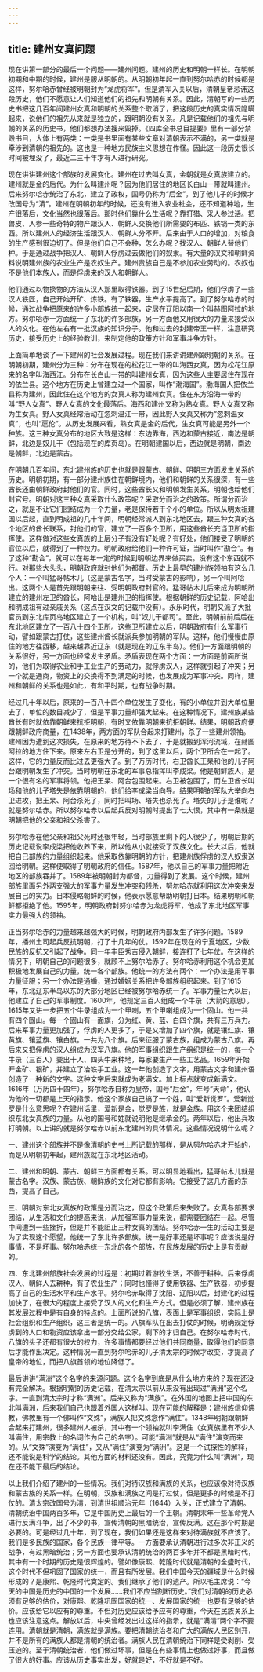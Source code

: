 ```yaml
---
---
---
```

title: 建州女真问题
---




现在讲第一部分的最后一个问题——建州问题。建州的历史和明朝一样长。在明朝初期和中期的时候，建州是服从明朝的。从明朝初年起一直到努尔哈赤的时候都是这样，努尔哈赤曾经被明朝封为“龙虎将军”。但是清军入关以后，清朝皇帝忌讳这段历史，他们不愿意让人们知道他们的祖先和明朝有关系。因此，清朝写的一些历史书把这几百年间建州女真和明朝的关系整个取消了，把这段历史的真实情况隐瞒起来，说他们的祖先从来就是独立的，跟明朝没有关系。凡是记载他们的祖先与明朝的关系的历史书，他们都想办法搜来毁掉。《四库全书总目提要》里有一部分禁毁书目，大体上有两类：一类是书里面有某些文章对清朝表示不满的，另一类就是牵涉到清朝的祖先的。这也是一种地方民族主义思想在作怪。因此这一段历史很长时间被埋没了，最近二三十年才有人进行研究。

现在讲讲建州这个部族的发展变化。建州在过去叫女真，金朝就是女真族建立的。建州就是金的后代。为什么叫建州呢？因为他们居住的地区长白山一带就叫建州。后来努尔哈赤统治了东北，建立了政权，国号仍称为“后金”。到了他儿子的时候才改国号为“清”。建州在明朝初年的时候，还没有进入农业社会，还不知道种地，生产很落后，文化当然也很落后。那时他们靠什么生活呢？靠打猎、采人参过活。把兽皮、人参一些奇特的物产跟汉人、朝鲜人交换他们所需要的布匹、铁锅一类的东西。所以建州人的经济生活跟汉人、朝鲜人分不开。后来由于人口的增加，对粮食的生产感到很迫切了。但是他们自己不会种，怎么办呢？找汉人、朝鲜人替他们种。于是通过战争把汉人、朝鲜人俘虏过去做他们的奴隶。有大量的汉文和朝鲜资料说明建州族的农业生产是农奴生产。建州贵族自己是不参加农业劳动的。农奴也不是他们本族人，而是俘虏来的汉人和朝鲜人。

他们通过以物换物的方法从汉人那里取得铁器。到了15世纪后期，他们俘虏了一些汉人铁匠，自己开始开矿、炼铁。有了铁器，生产水平提高了。到了努尔哈赤的时候，通过战争把原来的许多小部族统一起来，定居在辽阳以南一个叫赫图阿拉的地方。努尔哈赤一方面统一了东北的许多部族，另一方面他又用很大的力量来接受汉人的文化。在他左右有一批汉族的知识分子。他和过去的封建帝王一样，注意研究历史，接受历史上的经验教训，来制定他的政策方针和军事斗争方针。

上面简单地谈了一下建州的社会发展过程。现在我们来讲讲建州跟明朝的关系。在明朝初期，建州分为三种：分布在现在的松花江一带的叫海西女真，因为松花江原来的名字叫海西江。分布在长白山一带的叫建州女真，因为这些人主要居住在现在的依兰县。这个地方在历史上曾建立过一个国家，叫作“渤海国”。渤海国人把依兰县称为建州，因此住在这个地方的女真人称为建州女真。住在东方沿海一带的叫“野人女真”。野人女真的文化最落后。海西和建州又称为熟女真。野人女真又称为生女真。野人女真经常活动在忽剌温江一带，因此野人女真又称为“忽剌温女真”，也叫“扈伦”。从历史发展来看，熟女真是金的后代，生女真可能是另外一个种族。这三种女真分布的地区大致是这样：东边靠海，西边和蒙古接近，南边是朝鲜，北边是奴儿干（包括现在的库页岛）。在明朝建国以后，西边就是明朝，南边是朝鲜，北边是蒙古。

在明朝几百年间，东北建州族的历史也就是跟蒙古、朝鲜、明朝三方面发生关系的历史。明朝初期，有一部分建州族住在朝鲜境内，他们和朝鲜的关系很深，有一些酋长还由朝鲜政府封他们的官。同时，这些酋长又和明朝发生关系，明朝也给他们封官号。明朝对这三种女真采取什么政策呢？采取分而治之的政策。所谓分而治之，就是不让它们团结成为一个力量，老是保持若干个小的单位。所以从明太祖建国以后起，直到明成祖的几十年间，明朝经常派人到东北地区去，跟三种女真的各个地区的酋长联系，封他们的官，建立了一百多个卫所，用这些酋长充当卫所的指挥使。这样做对这些女真族的上层分子有没有好处呢？有好处，他们接受了明朝的官位以后，就得到了一种权力。明朝政府给他们一种许可证，当时叫作“勘合”。有了这种“勘合”，就可以在每年一定的时候到明朝边界来做买卖。没有这个东西就不行。对那些大头头，明朝政府就封他们为都督。历史上最早的建州族领袖有这么几个人：一个叫猛哥帖木儿（这是蒙古名字，当时受蒙古的影响），另一个叫阿哈出。这两个人是首先跟明朝来往、受明朝政府封官的。猛哥帖木儿后来成为明朝所建立的建州左卫的酋长，阿哈出是建州卫的指挥使。根据朝鲜的历史记载，阿哈出和明成祖有过亲戚关系（这点在汉文的记载中没有）。永乐时代，明朝又派了大批官员到东北库页岛地区建立了一个机构，叫“奴儿干都司”。至此，明朝前前后后在东北地区建立了一百八十四个卫所。这些卫所建立以后，明朝政府有什么军事行动，譬如跟蒙古打仗，这些建州酋长就派兵参加明朝的军队。这样，他们慢慢由原住的地方往西移，越来越靠近辽东（就是现在的辽东半岛）。他们一方面跟明朝的关系很好，另一方面也经常发生矛盾。矛盾表现在两个方面：一方面是前面所说的，他们为取得农业和手工业生产的劳动力，就俘虏汉人，这样就引起了冲突；另一个就是通商，物资上的交换得不到满足的时候，也发展成为军事冲突。同样，建州和朝鲜的关系也是如此，有和平时期，也有战争时期。

经过几十年以后，原来的一百八十四个单位发生了变化，有的小单位并到大单位里去了，单位的数目减少了，但是军事力量却强大起来。在这种情况下，建州族某些酋长有时就依靠朝鲜来抗拒明朝，有时又依靠明朝来抗拒朝鲜。结果，明朝政府便跟朝鲜政府商量，在1438年，两方面的军队合起来打建州，杀了一些建州领袖。建州因为遭到这次损失，在原来的地方待不下去了，于是就搬到浑河流域，在赫图阿拉的地方住下来。原来左右卫是分开的，到了这里以后，两个卫所合在一起了。这样，它的力量反而比过去更强大了。到了万历时代，右卫酋长王杲和他的儿子阿台跟明朝发生了冲突。当时明朝在东北的军事总指挥叫李成梁。他是朝鲜族人，是一个很有名的军事将领。他把王杲、阿台包围起来。右卫被包围了，而左卫酋长叫场和他的儿子塔失是依靠明朝的，他们给李成梁当向导。结果明朝的军队大举向右卫进攻，把王杲、阿台杀死了，同时把叫场、塔失也杀死了。塔失的儿子是谁呢？就是努尔哈赤。所以努尔哈赤以后起兵反对明朝时提出了七大恨，其中有一条就是明朝把他的父亲和祖父杀害了。

努尔哈赤在他父亲和祖父死时还很年轻，当时部族里剩下的人很少了，明朝后期的历史记载说李成梁把他收养下来，所以他从小就接受了汉族文化。长大以后，他就把自己部族的力量组织起来。他采取依靠明朝的方针，把建州族俘虏的汉人奴隶送回给明朝。这样便取得了明朝政府的信任。1587年，他以自己的军事力量把附近地区的部族吞并了。1589年被明朝封为都督，力量得到了发展。这个时候，建州部族里面另外两支强大的军事力量发生冲突和残杀，努尔哈赤就利用这次冲突来发展自己的实力。日本侵略朝鲜的时候，他表示愿意帮助明朝打日本。结果明朝和朝鲜都拒绝了他。1595年，明朝政府封努尔哈赤为龙虎将军，他成了东北地区军事实力最强大的领袖。

正当努尔哈赤的力量越来越强大的时候，明朝政府内部发生了许多问题。1589年，播州土司起兵反抗明朝，打了十几年的仗。1592年在现在的宁夏地区，少数民族的反抗又引起了战争。同一年丰臣秀吉侵入朝鲜，接连打了七年仗。在这样的情况下，明朝自己的问题很多，就顾不上努尔哈赤了。努尔哈赤利用这个机会更加积极地发展自己的力量，统一各个部族。他统一的方法有两个：一个办法是用军事力量征服；另一个办法是通婚，通过婚姻关系把许多部族组织起来。到了1615年，东北辽东半岛以东的大部分地区已经被努尔哈赤统一了。军事力量壮大以后，他建立了自己的军事制度。1600年，他规定三百人组成一个牛录（大箭的意思）。1615年又进一步把五个牛录组成为一个甲喇，五个甲喇组成为一个固山。他一共有四个固山。每一个固山有一面旗，分为红、黄、蓝、白四个旗，共有三万兵力。后来军事力量更加强了，俘虏的人更多了，于是又增加了四个旗，就是镶红旗、镶黄旗、镶蓝旗、镶白旗。一共为八个旗。后来征服了蒙古族，组成为蒙古八旗。再后来又把俘虏的汉人组成为汉军八旗。他的军事组织跟生产组织是统一的，每一个牛录（三百人）要出十人、四头牛来种地，每家要生产一些工艺品。1659年开始开金矿、银矿，并建立了冶铁手工业。这一年他创造了文字，用蒙古文字和建州语创造了一种新的文字。这种文字后来就成为老满文。加上标点就变成新满文。1616年（万历四十四年），努尔哈赤自称为皇帝，国号“后金”，年号“天命”，他认为他的一切都是上天的指示。他这个家族自己搞了一个姓，叫“爱新觉罗”。爱新觉罗是什么意思呢？在建州话里，爱新是金，觉罗是族，就是金族。用这个来团结组织东北女真族的力量。从他的国号和姓就说明他是继承金的。两年以后，他出兵攻打明朝。以上讲的就是努尔哈赤以前东北建州的具体情况。这些情况说明什么呢？

一、建州这个部族并不是像清朝的史书上所记载的那样，是从努尔哈赤才开始的，而是从明朝初年起，建州族就在东北地区活动。

二、建州和明朝、蒙古、朝鲜三方面都有关系。可以明显地看出，猛哥帖木儿就是蒙古名字。汉族、蒙古族、朝鲜族的文化对它都有影响。它接受了这几方面的东西，提高了自己。

三、明朝对东北女真族的政策是分而治之，但这个政策后来失败了。女真各部要求团结，从生活和文化的提高来说，从加强军事力量来说，都需要团结在一起。尽管中间遭到一些挫折，但是并不能阻止三种女真的团结。努尔哈赤一生的活动主要是为了实现这个愿望，他统一了东北许多部族。统一是好事还是坏事呢？应该说是好事情，不是坏事。努尔哈赤统一东北的各个部族，在民族发展的历史上是有贡献的。

四、东北建州部族社会发展的过程是：初期过着游牧生活，不善于耕种。后来俘虏汉人、朝鲜人去耕种，有了农业生产；同时也懂得了使用铁器、生产铁器，初步提高了自己的生活水平和生产水平。努尔哈赤取得了沈阳、辽阳以后，封建化的过程加快了，在很大的程度上接受了汉人的文化和生产方式。但是必须了解，建州族在其发展过程中是有自身的特点的。上面所说的八旗，表面上是军事组织，实际上是社会组织和生产组织，这三者是统一的。八旗军队在出去打仗的时候，明确规定俘虏到的人口和物资应该拿出一部分交给公家，剩下的才归自己。在努尔哈赤时代，八旗的头子还都有很大的权力，许多事情都要经过他们共同商量，取得他们的同意后才能作出决定。这种情况一直到努尔哈赤的儿子清太宗的时候才改变，才提高了皇帝的地位，而把八旗首领的地位降低了。

最后讲讲“满洲”这个名字的来源问题。这个名字到底是从什么地方来的？现在还没有完全解决。根据明朝的历史记载，在清太宗以前从来没有出现过“满洲”这个名字。一直到清太宗时才称“满洲”。后来又称为“满族”。在外国的地图上把中国的东北叫满洲，后来我们自己也跟着外国人这样叫。现在可能的解释是：建州族信仰佛教，佛教里有一个佛叫作“文殊”，满族人把文殊念作“满住”。1348年明朝跟朝鲜合起来打建州，很多建州人被杀，其中有一个领袖就叫李满住（女真族里有不少人叫满住，用宗教上的名词作为自己的名字）。可能“满洲”就是从“满住”演变而来的。从“文殊”演变为“满住”，又从“满住”演变为“满洲”。这是一个试探性的解释，还不能说是科学的结论。其他方面的材料还没有。因此，究竟为什么叫“满洲”，现在还不能下最后的结论。

以上我们介绍了建州的一些情况。我们对待汉族和满族的关系，也应该像对待汉族和蒙古族的关系一样。在明朝，汉族和满族之间是打过仗，但是更多的时候是不打仗的。清太宗改国号为清，到清世祖顺治元年（1644）入关，正式建立了清朝。清朝统治中国两百多年，它是中国历史上最后的一个王朝。清朝末年一些革命党人进行反满斗争，出了不少的书，宣传清朝的黑暗统治，宣传反满。这在那个时期是必要的。可是经过几十年，到了现在，我们如果还是这样来对待满族就不应该了。我们是多民族的国家，各个民族一律平等。一方面要承认清朝进行过多次非正义的战争，有过黑暗统治；另一方面也要承认清朝统治的两百多年并不都是黑暗时代，其中有一个时期的历史是很辉煌的。譬如像康熙、乾隆时代就是清朝的全盛时代，这个时代不但巩固了国家的统一，而且有所发展。我们中国今天的疆域是什么时候形成的？是康熙、乾隆时代奠定的。我们继承了他们的遗产。所以毛主席说：“今天的中国是历史的中国的一个发展……我们不应当割断历史。”我们对清朝的历史必须有足够的估价，对康熙、乾隆巩固国家的统一、发展国家的统一也要有足够的估价。应该给它以应有的尊重。不但对历史应该给予应有的尊重，今天在民族关系上也应该注意这点。解放以后，中央曾经发出过这样的指示，就是“满清”两个字不要连用。清朝就是清朝，满族就是满族。要把清朝统治者和广大的满族人民区别开，并不是所有的满族人都是清朝的统治者。满族人民在清朝统治下同样是受剥削、受压迫的。至于清朝统治者，他们做过坏事，但是在有些事情上也做过好事，而且做了很大的好事。应该从历史事实出发，好就是好，不好就是不好。